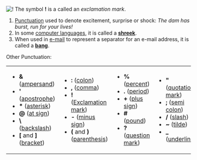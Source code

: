 [[Image:Bang icon 32x32.jpg|!]] The symbol '''!''' is a called an ''exclamation mark''.  
#[[Punctuation]] used to denote excitement, surprise or shock: ''The dam has burst, run for your lives!''
#In some [[computer language]]s, it is called a '''[[shreek]]'''.  
#When used in [[e-mail]] to represent a separator for an e-mail address, it is called a '''[[bang]]'''.

Other Punctuation:
<TABLE><TR><TD>
*'''&''' ([[ampersand]])
*<b>'</b> ([[apostrophe]])
*'''*''' ([[asterisk]])
*'''@''' ([[at sign]])
*'''\''' ([[backslash]])
*'''[''' and ''']''' ([[bracket]])
</TD><TD>
*''':''' ([[colon]])
*''',''' ([[comma]])
*'''!''' ([[!|Exclamation mark]])
*'''-''' ([[minus sign]])
*'''(''' and ''')''' ([[parenthesis]])
</TD><TD>
*'''%''' ([[percent]])
*'''.'''  ([[period]])
*'''+''' ([[plus sign]])
*'''#''' ([[pound]])
*'''?''' ([[question mark]])
</TD><TD>
*'''"''' ([[quotation mark]])
*''';''' ([[semi colon]])
*'''/''' ([[slash]])
*'''~''' ([[tilde]])
*'''_''' ([[underline]]).
</TD></TR></TABLE>